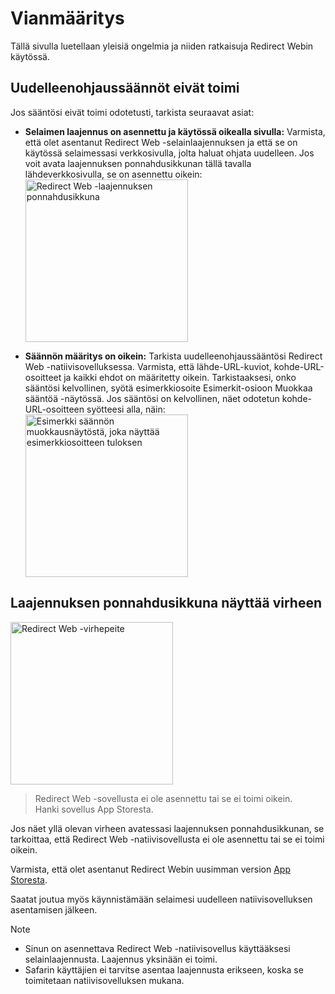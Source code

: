 
# Vianmääritys

Tällä sivulla luetellaan yleisiä ongelmia ja niiden ratkaisuja Redirect Webin käytössä.

<TOCInline toc={toc} />

## Uudelleenohjaussäännöt eivät toimi

Jos sääntösi eivät toimi odotetusti, tarkista seuraavat asiat:

- **Selaimen laajennus on asennettu ja käytössä oikealla sivulla:** Varmista, että olet asentanut Redirect Web -selainlaajennuksen ja että se on käytössä selaimessasi verkkosivulla, jolta haluat ohjata uudelleen. Jos voit avata laajennuksen ponnahdusikkunan tällä tavalla lähdeverkkosivulla, se on asennettu oikein:
    <Image src={ExtensionPopup} alt="Redirect Web -laajennuksen ponnahdusikkuna" width="260" hasShadow/>

- **Säännön määritys on oikein:** Tarkista uudelleenohjaussääntösi Redirect Web -natiivisovelluksessa. Varmista, että lähde-URL-kuviot, kohde-URL-osoitteet ja kaikki ehdot on määritetty oikein. Tarkistaaksesi, onko sääntösi kelvollinen, syötä esimerkkiosoite Esimerkit-osioon Muokkaa sääntöä -näytössä. Jos sääntösi on kelvollinen, näet odotetun kohde-URL-osoitteen syötteesi alla, näin:
    <Image src={RuleEditExampleResult} alt="Esimerkki säännön muokkausnäytöstä, joka näyttää esimerkkiosoitteen tuloksen" width="260" hasShadow/>

## Laajennuksen ponnahdusikkuna näyttää virheen

<Image src={ErrorOverlay} alt="Redirect Web -virhepeite" width="260" hasShadow hasRoundedCorners/>

> Redirect Web -sovellusta ei ole asennettu tai se ei toimi oikein.  
> Hanki sovellus App Storesta.

Jos näet yllä olevan virheen avatessasi laajennuksen ponnahdusikkunan, se tarkoittaa, että Redirect Web -natiivisovellusta ei ole asennettu tai se ei toimi oikein.

Varmista, että olet asentanut Redirect Webin uusimman version [App Storesta](https://apps.apple.com/app/id1571283503).

Saatat joutua myös käynnistämään selaimesi uudelleen natiivisovelluksen asentamisen jälkeen.

> [!NOTE]
> * Sinun on asennettava Redirect Web -natiivisovellus käyttääksesi selainlaajennusta. Laajennus yksinään ei toimi.
> * Safarin käyttäjien ei tarvitse asentaa laajennusta erikseen, koska se toimitetaan natiivisovelluksen mukana.
